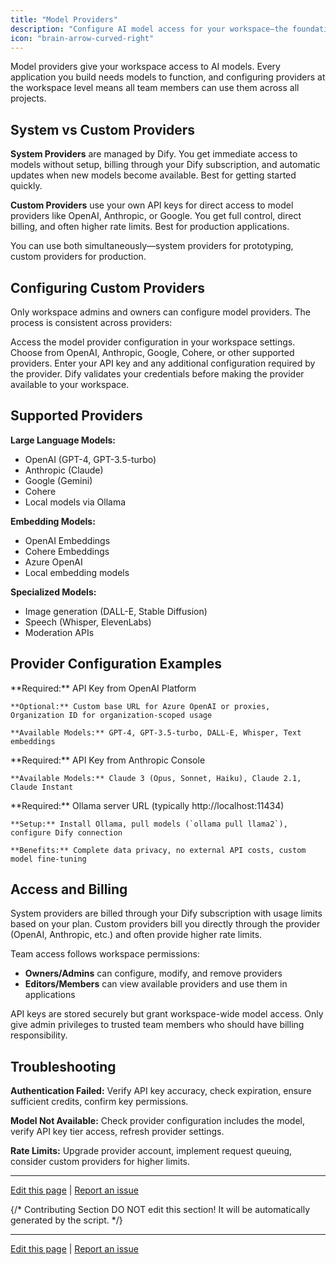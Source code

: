 ```yaml
---
title: "Model Providers"
description: "Configure AI model access for your workspace—the foundation that powers all your applications"
icon: "brain-arrow-curved-right"
---
```


Model providers give your workspace access to AI models. Every application you build needs models to function, and configuring providers at the workspace level means all team members can use them across all projects.

## System vs Custom Providers

**System Providers** are managed by Dify. You get immediate access to models without setup, billing through your Dify subscription, and automatic updates when new models become available. Best for getting started quickly.

**Custom Providers** use your own API keys for direct access to model providers like OpenAI, Anthropic, or Google. You get full control, direct billing, and often higher rate limits. Best for production applications.

You can use both simultaneously—system providers for prototyping, custom providers for production.

## Configuring Custom Providers

Only workspace admins and owners can configure model providers. The process is consistent across providers:

<Steps>
  <Step title="Navigate to Settings → Model Providers">
    Access the model provider configuration in your workspace settings.
  </Step>
  
  <Step title="Select your provider">
    Choose from OpenAI, Anthropic, Google, Cohere, or other supported providers.
  </Step>
  
  <Step title="Add credentials">
    Enter your API key and any additional configuration required by the provider.
  </Step>
  
  <Step title="Test and save">
    Dify validates your credentials before making the provider available to your workspace.
  </Step>
</Steps>

## Supported Providers

**Large Language Models:**
- OpenAI (GPT-4, GPT-3.5-turbo)
- Anthropic (Claude)  
- Google (Gemini)
- Cohere
- Local models via Ollama

**Embedding Models:**
- OpenAI Embeddings
- Cohere Embeddings
- Azure OpenAI
- Local embedding models

**Specialized Models:**
- Image generation (DALL-E, Stable Diffusion)
- Speech (Whisper, ElevenLabs)
- Moderation APIs

## Provider Configuration Examples

<Tabs>
  <Tab title="OpenAI">
    **Required:** API Key from OpenAI Platform
    
    **Optional:** Custom base URL for Azure OpenAI or proxies, Organization ID for organization-scoped usage
    
    **Available Models:** GPT-4, GPT-3.5-turbo, DALL-E, Whisper, Text embeddings
  </Tab>
  
  <Tab title="Anthropic">
    **Required:** API Key from Anthropic Console
    
    **Available Models:** Claude 3 (Opus, Sonnet, Haiku), Claude 2.1, Claude Instant
  </Tab>
  
  <Tab title="Local (Ollama)">
    **Required:** Ollama server URL (typically http://localhost:11434)
    
    **Setup:** Install Ollama, pull models (`ollama pull llama2`), configure Dify connection
    
    **Benefits:** Complete data privacy, no external API costs, custom model fine-tuning
  </Tab>
</Tabs>

## Access and Billing

System providers are billed through your Dify subscription with usage limits based on your plan. Custom providers bill you directly through the provider (OpenAI, Anthropic, etc.) and often provide higher rate limits.

Team access follows workspace permissions:
- **Owners/Admins** can configure, modify, and remove providers
- **Editors/Members** can view available providers and use them in applications

<Warning>
API keys are stored securely but grant workspace-wide model access. Only give admin privileges to trusted team members who should have billing responsibility.
</Warning>

## Troubleshooting

**Authentication Failed:** Verify API key accuracy, check expiration, ensure sufficient credits, confirm key permissions.

**Model Not Available:** Check provider configuration includes the model, verify API key tier access, refresh provider settings.

**Rate Limits:** Upgrade provider account, implement request queuing, consider custom providers for higher limits.

---

[Edit this page](https://github.com/langgenius/dify-docs/edit/main/en/guides/workspace/model-providers.mdx) | [Report an issue](https://github.com/langgenius/dify-docs/issues/new?template=docs.yml)

{/*
Contributing Section
DO NOT edit this section!
It will be automatically generated by the script.
*/}

---

[Edit this page](https://github.com/langgenius/dify-docs/edit/main/en/documentation/pages/workspace/model-providers.mdx) | [Report an issue](https://github.com/langgenius/dify-docs/issues/new?template=docs.yml)

